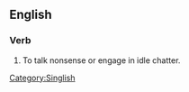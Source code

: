 ==English==

===Verb===
{{head|en|verb}}

# {{lb|en|Singapore|informal}} To talk nonsense or engage in idle chatter.

[[Category:Singlish]]